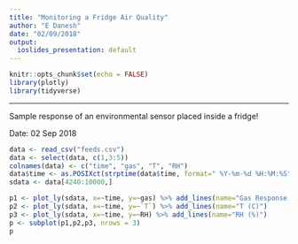 ```yaml
---
title: "Monitoring a Fridge Air Quality"
author: "E Danesh"
date: "02/09/2018"
output:
  ioslides_presentation: default
---
```


```r
knitr::opts_chunk$set(echo = FALSE)
library(plotly)
library(tidyverse)
```

***

Sample response of an environmental sensor placed inside a fridge!

Date: 02 Sep 2018


```r
data <- read_csv("feeds.csv")
data <- select(data, c(1,3:5))
colnames(data) <- c("time", "gas", "T", "RH")
data$time <- as.POSIXct(strptime(data$time, format=" %Y-%m-%d %H:%M:%S", tz="UTC"))
sdata <- data[4240:10000,]

p1 <- plot_ly(sdata, x=~time, y=~gas) %>% add_lines(name="Gas Response (kOhm)")
p2 <- plot_ly(sdata, x=~time, y=~`T`) %>% add_lines(name="T (C)")
p3 <- plot_ly(sdata, x=~time, y=~RH) %>% add_lines(name="RH (%)")
p <- subplot(p1,p2,p3, nrows = 3)
p
```




